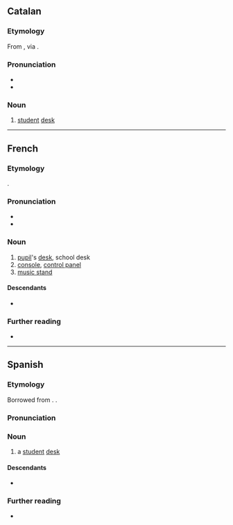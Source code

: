 ==Catalan==

===Etymology===
From {{der|ca|fr|pupitre}}, via {{bor|ca|es|pupitre}}.

===Pronunciation===
* {{ca-IPA}}
* {{rhymes|ca|itɾe|s=3}}

===Noun===
{{ca-noun|m}}

# [[student]] [[desk]]

----

==French==

===Etymology===
{{slbor|fr|la|pulpitum}}.

===Pronunciation===
* {{fr-IPA}}
* {{audio|fr|Fr-pupitre.ogg|audio}}

===Noun===
{{fr-noun|m}}

# [[pupil]]'s [[desk]], school desk
# [[console]], [[control panel]]
# [[music stand]]

====Descendants====
* {{desctree|es|pupitre|bor=1}}

===Further reading===
* {{R:TLFi}}

{{C|fr|Furniture}}

----

==Spanish==

===Etymology===
Borrowed from {{bor|es|fr|pupitre}}. {{doublet|es|púlpito}}.

===Pronunciation===
{{es-pr}}

===Noun===
{{es-noun|m}}

# a [[student]] [[desk]]

====Descendants====
* {{desc|ca|pupitre|bor=1}}

===Further reading===
* {{R:es:DRAE}}

{{C|es|Furniture}}